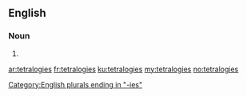 ==English==

===Noun===
{{head|en|plural}}

# {{plural of|tetralogy|lang=en}}

[[Category:English plurals ending in "-ies"]]

[[ar:tetralogies]]
[[fr:tetralogies]]
[[ku:tetralogies]]
[[my:tetralogies]]
[[no:tetralogies]]